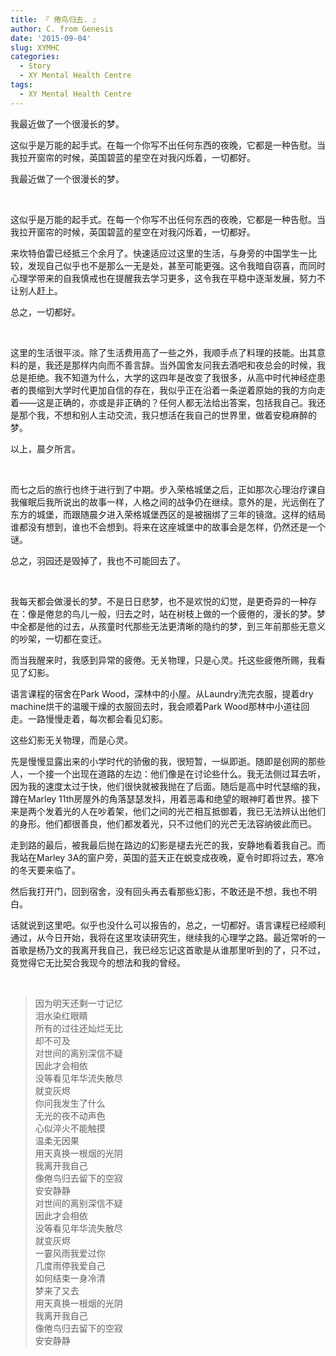 ```yaml
---
title: 『 倦鸟归去. 』
author: C. from Genesis
date: '2015-09-04'
slug: XYMHC
categories:
  - Story
  - XY Mental Health Centre
tags:
  - XY Mental Health Centre
---
```


我最近做了一个很漫长的梦。

这似乎是万能的起手式。在每一个你写不出任何东西的夜晚，它都是一种告慰。当我拉开窗帘的时候，英国碧蓝的星空在对我闪烁着，一切都好。

<!--more-->

我最近做了一个很漫长的梦。
 
&nbsp;

这似乎是万能的起手式。在每一个你写不出任何东西的夜晚，它都是一种告慰。当我拉开窗帘的时候，英国碧蓝的星空在对我闪烁着，一切都好。

来坎特伯雷已经抵三个余月了。快速适应过这里的生活，与身旁的中国学生一比较，发现自己似乎也不是那么一无是处，甚至可能更强。这令我暗自窃喜，而同时心理学带来的自我慎戒也在提醒我去学习更多，这令我在平稳中逐渐发展，努力不让别人赶上。

总之，一切都好。
 
&nbsp;

这里的生活很平淡。除了生活费用高了一些之外，我顺手点了料理的技能。出其意料的是，我还是那样内向而不善言辞。当外国舍友问我去酒吧和夜总会的时候，我总是拒绝。我不知道为什么，大学的这四年是改变了我很多，从高中时代神经症患者的畏缩到大学时代更加自信的存在，我似乎正在沿着一条逆着原始的我的方向走着——这是正确的，亦或是非正确的？任何人都无法给出答案，包括我自己。我还是那个我，不想和别人主动交流，我只想活在我自己的世界里，做着安稳麻醉的梦。

以上，晨夕所言。
 
&nbsp;

而七之后的旅行也终于进行到了中期。步入荣格城堡之后，正如那次心理治疗课自我催眠后我所说出的故事一样，人格之间的战争仍在继续。意外的是，光远倒在了东方的城堡，而跟随晨夕进入荣格城堡西区的是被捆绑了三年的镜潋。这样的结局谁都没有想到，谁也不会想到。将来在这座城堡中的故事会是怎样，仍然还是一个谜。

总之，羽园还是毁掉了，我也不可能回去了。
 
&nbsp;

我每天都会做漫长的梦。不是日日悲梦，也不是欢悦的幻觉，是更奇异的一种存在：像是倦怠的鸟儿一般，归去之时，站在树枝上做的一个疲倦的，漫长的梦。梦中全都是他的过去，从孩童时代那些无法更清晰的隐约的梦，到三年前那些无意义的吵架，一切都在变迁。

而当我醒来时，我感到异常的疲倦。无关物理，只是心灵。托这些疲倦所赐，我看见了幻影。

语言课程的宿舍在Park Wood，深林中的小屋。从Laundry洗完衣服，提着dry machine烘干的温暖干燥的衣服回去时，我会顺着Park Wood那林中小道往回走。一路慢慢走着，每次都会看见幻影。

这些幻影无关物理，而是心灵。

先是慢慢显露出来的小学时代的骄傲的我，很短暂，一纵即逝。随即是创网的那些人，一个接一个出现在道路的左边：他们像是在讨论些什么。我无法侧过耳去听，因为我的速度太过于快，他们很快就被我抛在了后面。随后是高中时代瑟缩的我，蹲在Marley 11th房屋外的角落瑟瑟发抖，用着恶毒和绝望的眼神盯着世界。接下来是两个发着光的人在吵着架，他们之间的光芒相互抵御着，我已无法辨认出他们的身形。他们都很善良，他们都发着光，只不过他们的光芒无法容纳彼此而已。

走到路的最后，被我最后抛在路边的幻影是褪去光芒的我，安静地看着我自己。而我站在Marley 3A的窗户旁，英国的蓝天正在蜕变成夜晚，夏令时即将过去，寒冷的冬天要来临了。

然后我打开门，回到宿舍，没有回头再去看那些幻影，不敢还是不想，我也不明白。

话就说到这里吧。似乎也没什么可以报告的，总之，一切都好。语言课程已经顺利通过，从今日开始，我将在这里攻读研究生，继续我的心理学之路。最近常听的一首歌是杨乃文的我离开我自己，我已经忘记这首歌是从谁那里听到的了，只不过，竟觉得它无比契合我现今的想法和我的曾经。
 
&nbsp;

>因为明天还剩一寸记忆  
>泪水染红眼睛  
>所有的过往还灿烂无比  
>却不可及  
>对世间的离别深信不疑  
>因此才会相依  
>没等看见年华流失散尽  
>就变灰烬  
>你问我发生了什么  
>无光的夜不动声色  
>心似淬火不能触摸  
>温柔无因果  
>用天真换一根烟的光阴  
>我离开我自己  
>像倦鸟归去留下的空寂  
>安安静静  
>对世间的离别深信不疑  
>因此才会相依  
>没等看见年华流失散尽  
>就变灰烬  
>一霎风雨我爱过你  
>几度雨停我爱自己  
>如何结束一身冷清  
>梦来了又去  
>用天真换一根烟的光阴  
>我离开我自己  
>像倦鸟归去留下的空寂  
>安安静静  
